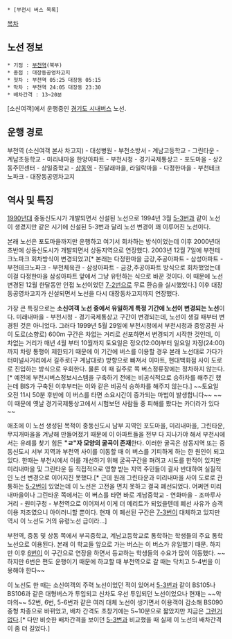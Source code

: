  * [부천시 버스 목록]

[[목차]]

== 노선 정보 ==
 * 기점 : [[부천역]](북부)
 * 종점 : 대장동공영차고지
 * 첫차 : 부천역 05:25 대장동 05:15
 * 막차 : 부천역 24:05 대장동 23:30
 * 배차간격 : 13~20분

[소신여객]에서 운행중인 [[경기도 시내버스]] 노선.

== 운행 경로 ==

부천역 (소신여객 본사 차고지) - 대성병원 - 부천소방서 - 계남고등학교 - 그린타운 - 계남초등학교 - 미리내마을 한양아파트 - 부천시청 - 경기국제통상고 - 포도마을 - 상2동주민센터 - 상일중학교 - [[상동역]] - 진달래마을, 라일락마을 - 다정한마을 - 부천테크노파크 - 대장동공영차고지

== 역사 및 특징 ==
[[1990년대]] 중동신도시가 개발되면서 신설된 노선으로 1994년 3월 [[부천 버스 5-3|5-3번]]과 같이 노선이 생겼지만 같은 시기에 신설된 5-3번과 달리 노선 변경이 꽤 이루어진 노선이다.

본래 노선은 포도마을까지만 운행하고 여기서 회차하는 방식이었는데 이후 2000년대 초반에 상동신도시가 개발되면서 상동지역으로 연장했다. 2003년 12월 7일에 부천테크노파크 회차방식이 변경되었고[* 본래는 다정한마을 금강,주공아파트 - 삼성아파트 - 부천테크노파크 - 부천체육관 - 삼성아파트 - 금강,주공아파트 방식으로 회차했었는데 이걸 다정한마을 삼성아파트 앞에서 그냥 유턴하는 식으로 바꾼 것이다. 이 때문에 노선 변경된 12월 한달동안 인접 노선이었던 [[부천 버스 7-2|7-2번]]으로 무료 환승을 실시했었다.] 이후 대장동공영차고지가 신설되면서 노선을 다시 대장동차고지까지 연장했다.

가장 큰 특징으로는 '''소신여객 노선 중에서 유일하게 특정 기간에 노선이 변경되는 노선'''이다. 미래내마을 - 부천시청 - 경기국제통상고 구간이 변경되는데, 노선이 생길 때부터 변경된 것은 아니었다. 그러다 1999년 5월 29일에 부천시청에서 부천시청과 중앙공원 사이 도로(소향로) 600m 구간은 차없는 거리로 선포하면서 변경되기 시작한 것인데, 이 차없는 거리가 매년 4월 부터 10월까지 토요일은 정오(12:00)부터 일요일 자정(24:00)까지 차량 통행이 제한되기 때문에 이 기간에 버스를 이용할 경우 본래 노선대로 가다가 터미널사거리에서 길주로(구 계남대로) 방향으로 빠져서 이마트, 현대백화점 사이 도로로 진입하는 방식으로 우회한다. 물론 이 때 길주로 쪽 버스정류장에는 정차하지 않는다.[* 예전에 부천시버스정보시스템을 구축하기 전에는 비공식적으로 승하차를 해주긴 했는데 BIS가 구축된 이후부터는 이와 같은 비공식 승하차를 해주지 않는다.] ~~토요일 오전 11시 50분 후반에 이 버스를 타면 소요시간이 증가되는 마법이 발생합니다~~ ~~이 때문에 옛날 경기국제통상고에서 시험보던 사람들 중 피해를 봤다는 카더라가 있다~~

애초에 이 노선 생성된 목적이 중동신도시 남부 지역인 포도마을, 미리내마을, 그린타운, 무지개마을을 겨냥해 만들어졌기 때문에 이 아파트들을 전부 다 지나가야 해서 부천시에서는 유례를 찾기 힘든 '''"ㄹ"자 모양의 굴곡이 존재'''한다. 이러한 굴곡은 상동지역 또는 중동신도시 서부 지역과 부천역 사이를 이동할 때 이 버스를 기피하게 하는 한 원인이 되고 있다. 한때는 부천시에서 이를 개선하기 위해 굴곡구간을 펴려고 시도를 한적이 있지만 미리내마을 및 그린타운 등 직접적으로 영향 받는 지역 주민들이 결사 반대하여 실질적인 노선 변경으로 이어지진 못했다.[* 근데 원래 그린타운과 미리내마을 사이 도로로 관통하는 [[부천 버스 5-2|5-2번]]이 있었는데 이 노선은 고전을 면치 못하고 결국 폐선되었다. 어쩌면 미리내마을이나 그린타운 쪽에서는 이 버스를 타면 바로 계남중학교 - 연화마을 - 조마루사거리 - 원미구청 - 부천역으로 이어져서 이게 더 메리트가 되었을텐데 폐선 사유가 승객 이용 저조였으니 아이러니할 뿐이다. 현재 이 폐선된 구간은 [[부천 버스 7-3|7-3번]]이 대체하고 있지만 역시 이 노선도 거의 유령노선 급이라...]

부천역, 중동 및 상동 쪽에서 부곡중학교, 계남고등학교로 통학하는 학생들의 주요 통학 노선으로 이용된다. 본래 이 학교들 앞으로 가는 버스는 이 버스가 유일했기 때문. 하지만 이후 [[부천 버스 6|6번]]이 이 구간으로 연장을 하면서 등교하는 학생들의 수요가 많이 이동했다. ~~하지만 6번은 편도 운행이기 때문에 하교할 때 부천역으로 갈 때는 닥치고 5-4번을 이용해야 한다~~

이 노선도 한 때는 소신여객의 주력 노선이었던 적이 있어서 [[부천 버스 5-3|5-3번]]과 같이 BS105나 BS106과 같은 대형버스가 투입되고 신차도 우선 투입되던 노선이었으나 현재는 ~~악마의~~ 52번, 6번, 5-6번과 같은 여러 대체 노선이 생기면서 이용객이 감소해 BS090 중형 차종으로 바뀌었고, 배차 간격도 초창기에는 5~10분으로 짧았지만 지금은 [[그런거 없다]].[* 다만 비슷한 배차간격을 보이던 [[부천 버스 5-3|5-3번]]과 비교했을 때 실제 이 노선의 배차간격이 좀 더 길었다.]

